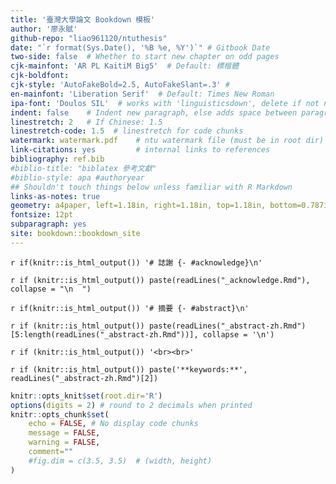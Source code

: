 ```yaml
--- 
title: '臺灣大學論文 Bookdown 模板'
author: '廖永賦'
github-repo: "liao961120/ntuthesis"
date: "`r format(Sys.Date(), '%B %e, %Y')`" # Gitbook Date
two-side: false  # Whether to start new chapter on odd pages
cjk-mainfont: 'AR PL KaitiM Big5'  # Default: 標楷體
cjk-boldfont:
cjk-style: 'AutoFakeBold=2.5, AutoFakeSlant=.3' #
en-mainfont: 'Liberation Serif'  # Default: Times New Roman
ipa-font: 'Doulos SIL'  # works with 'linguisticsdown', delete if not needed
indent: false    # Indent new paragraph, else adds space between paragraphs 
linestretch: 2   # If Chinese: 1.5
linestretch-code: 1.5  # linestretch for code chunks
watermark: watermark.pdf    # ntu watermark file (must be in root dir)
link-citations: yes         # internal links to references
bibliography: ref.bib
#biblio-title: "biblatex 參考文獻"
#biblio-style: apa #authoryear
## Shouldn't touch things below unless familiar with R Markdown
links-as-notes: true
geometry: a4paper, left=1.18in, right=1.18in, top=1.18in, bottom=0.787in
fontsize: 12pt
subparagraph: yes
site: bookdown::bookdown_site
---
```



<!-- 
Below are code that paste acknowledgement and abstract in GitBook output. 
Remove or wrap them around HTML comments if don't want to display them in GitBook.
-->

<!-- Acknowledgement -->
`r if(knitr::is_html_output()) '# 誌謝 {- #acknowledge}\n'`

`r if (knitr::is_html_output()) paste(readLines("_acknowledge.Rmd"), collapse = "\n  ")`

<!-- Abstract -->
`r if(knitr::is_html_output()) '# 摘要 {- #abstract}\n'`

`r if (knitr::is_html_output()) paste(readLines("_abstract-zh.Rmd")[5:length(readLines("_abstract-zh.Rmd"))], collapse = '\n')`

<!-- keywords -->
`r if (knitr::is_html_output()) '<br><br>'`

`r if (knitr::is_html_output()) paste('**keywords:**', readLines("_abstract-zh.Rmd")[2])`


```r
knitr::opts_knit$set(root.dir='R')
options(digits = 2) # round to 2 decimals when printed
knitr::opts_chunk$set(
    echo = FALSE, # No display code chunks
    message = FALSE,
    warning = FALSE,
    comment=""
    #fig.dim = c(3.5, 3.5)  # (width, height)
)
```
